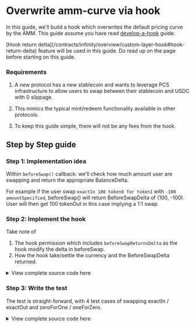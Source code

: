 
# Overwrite amm-curve via hook

In this guide, we'll build a hook which overwrites the default pricing curve by the AMM. This guide assume you have read [develop-a-hook](/contracts/infinity/guides/develop-a-hook) guide.

<Callout type="info">
[Hook return delta](/contracts/infinity/overview/custom-layer-hook#hook-return-delta) feature will be used in this guide. Do read up on the page before starting on this guide.
</Callout>

### Requirements

1. A new protocol has a new stablecoin and wants to leverage PCS infrastructure to allow users to swap between their stablecoin and USDC with 0 slippage.

2. This mimics the typical mint/redeem functionality available in other protocols.

3. To keep this guide simple, there will not be any fees from the hook.

## Step by Step guide

### Step 1: Implementation idea

Within `beforeSwap()` callback: we'll check how much amount user are swapping and return the appropriate BalanceDelta.

For example if the user swap `exactIn 100 token0 for token1` with `-100 amountSpecified`, beforeSwap() will return BeforeSwapDelta of (100, -100). User will then get 100 tokenOut in this case implying a 1:1 swap. 


### Step 2: Implement the hook

Take note of 

1. The hook permission which includes `beforeSwapReturnsDelta` as the hook modify the delta in beforeSwap.
2. How the hook take/settle the currency and the BeforeSwapDelta returned.

<details>
    <summary> View complete source code here </summary>

```solidity [src/pool-cl/CustomAMMCurveHook.sol]
// [!include ~/snippets/CustomAMMCurveHook.sol]
```
</details>


### Step 3: Write the test 

The test is straight-forward, with 4 test cases of swapping exactIn / exactOut and zeroForOne / oneForZero.

<details>
    <summary> View complete source code here </summary>

```solidity [src/pool-cl/CustomAMMCurveHook.t.sol]
// [!include ~/snippets/CustomAMMCurveHook.t.sol]
```
</details>